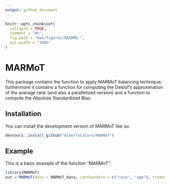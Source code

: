 ```yaml
---
output: github_document
---
```


<!-- README.md is generated from README.Rmd. Please edit that file -->

```r
knitr::opts_chunk$set(
  collapse = TRUE,
  comment = "#>",
  fig.path = "man/figures/README-",
  out.width = "100%"
)
```

# MARMoT

<!-- badges: start -->
<!-- badges: end -->

This package contains the function to apply MARMoT balancing technique; furthermore it contains a function for computing the Deloof's approximation of the average rank (and also a parallelized version) and a function to compute the Absolute Standardized Bias.

## Installation

You can install the development version of MARMoT like so:

``` r
devtools::install_github("AlbertoCalore/MARMoT")
```

## Example

This is a basic example of the function "MARMoT":

```r
library(MARMoT)
out = MARMoT(data = MARMoT_data, confounders = c("race", "age"), treatment = "hospital", n.cores = 1)
```
